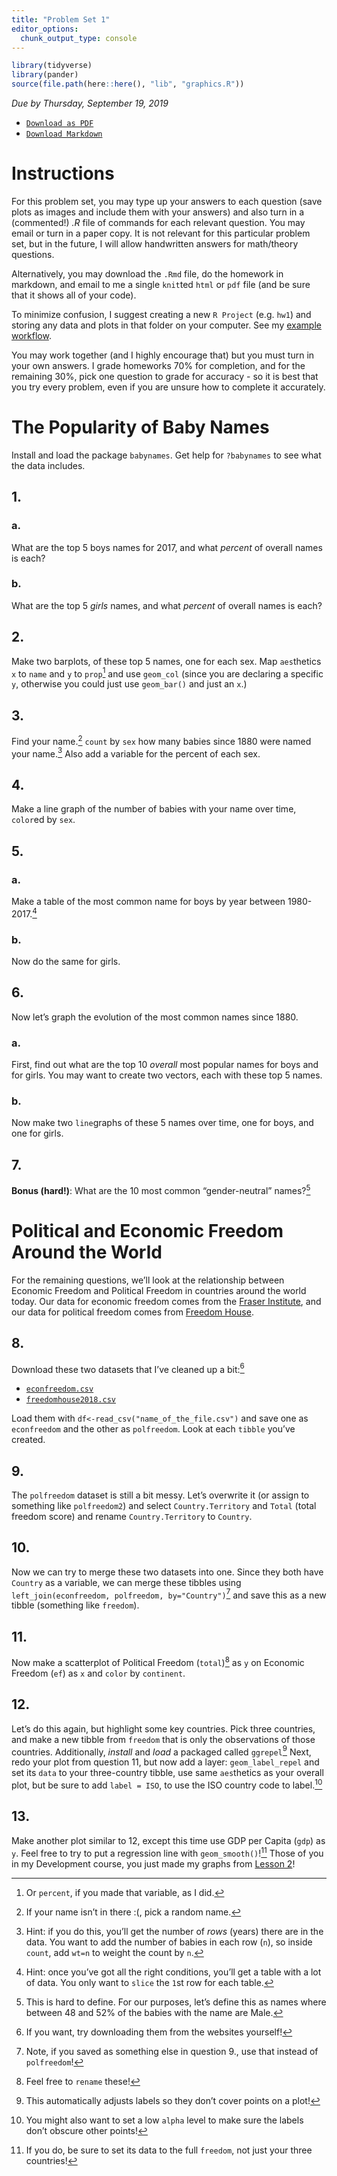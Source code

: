 ```yaml
---
title: "Problem Set 1"
editor_options: 
  chunk_output_type: console
---
```


```r
library(tidyverse)
library(pander)
source(file.path(here::here(), "lib", "graphics.R"))
```

*Due by Thursday, September 19, 2019*

- [<i class="fas fa-file-pdf"></i> `Download as PDF`](/homeworks/01-problem-set-pdf.pdf)
- [<i class="fab fa-markdown"></i> `Download Markdown`](/homeworks/01-problem-set.Rmd)

# Instructions

For this problem set, you may type up your answers to each question (save plots as images and include them with your answers) and also turn in a (commented!) *.R* file of commands for each relevant question. You may email or turn in a paper copy. It is not relevant for this particular problem set, but in the future, I will allow handwritten answers for math/theory questions.

Alternatively, you may download the `.Rmd` file, do the homework in markdown, and email to me a single `knit`ted `html` or `pdf` file (and be sure that it shows all of your code). 

To minimize confusion, I suggest creating a new `R Project` (e.g. `hw1`) and storing any data and plots in that folder on your computer. See my [example workflow](https://github.com/ryansafner/workflow).

You may work together (and I highly encourage that) but you must turn in your own answers. I grade homeworks 70% for completion, and for the remaining 30%, pick one question to grade for accuracy - so it is best that you try every problem, even if you are unsure how to complete it accurately.

# The Popularity of Baby Names

Install and load the package `babynames`. Get help for `?babynames` to see what the data includes.

## 1. 
### a. 
What are the top 5 boys names for 2017, and what *percent* of overall names is each?

### b.
What are the top 5 *girls* names, and what *percent* of overall names is each?

## 2. 
Make two barplots, of these top 5 names, one for each sex. Map `aes`thetics `x` to `name` and `y` to `prop`^[Or `percent`, if you made that variable, as I did.] and use `geom_col` (since you are declaring a specific `y`, otherwise you could just use `geom_bar()` and just an `x`.)

## 3. 
Find your name.^[If your name isn't in there :(, pick a random name.] `count` by `sex` how many babies since 1880 were named your name.^[Hint: if you do this, you'll get the number of *rows* (years) there are in the data. You want to add the number of babies in each row (`n`), so inside `count`, add `wt=n` to weight the count by `n`.] Also add a variable for the percent of each sex. 

## 4.
Make a line graph of the number of babies with your name over time, `color`ed by `sex`.


## 5.
### a.
Make a table of the most common name for boys by year between 1980-2017.^[Hint: once you've got all the right conditions, you'll get a table with a lot of data. You only want to `slice` the `1`st row for each table.]

### b.
Now do the same for girls.

## 6. 
Now let's graph the evolution of the most common names since 1880.

### a.
First, find out what are the top 10 *overall* most popular names for boys and for girls. You may want to create two vectors, each with these top 5 names.

### b.
Now make two `line`graphs of these 5 names over time, one for boys, and one for girls.



## 7.
**Bonus (hard!)**: What are the 10 most common "gender-neutral" names?^[This is hard to define. For our purposes, let's define this as names where between 48 and 52% of the babies with the name are Male.]

# Political and Economic Freedom Around the World

For the remaining questions, we'll look at the relationship between Economic Freedom and Political Freedom in countries around the world today. Our data for economic freedom comes from the [Fraser Institute](https://www.fraserinstitute.org/economic-freedom/dataset?geozone=world&year=2016&page=dataset), and our data for political freedom comes from [Freedom House](https://freedomhouse.org/content/freedom-world-data-and-resources). 

## 8. 
Download these two datasets that I've cleaned up a bit:^[If you want, try downloading them from the websites yourself!]

- [<i class="fas fa-table"></i> `econfreedom.csv`](http://metricsf19.classes.ryansafner.com/data/econfreedom.csv)
- [<i class="fas fa-table"></i> `freedomhouse2018.csv`](http://metricsf19.classes.ryansafner.com/data/freedomhouse2018.csv)

Load them with `df<-read_csv("name_of_the_file.csv")` and save one as `econfreedom` and the other as `polfreedom`. Look at each `tibble` you've created.

## 9. 
The `polfreedom` dataset is still a bit messy. Let's overwrite it (or assign to something like `polfreedom2`) and select `Country.Territory` and `Total` (total freedom score) and rename `Country.Territory` to `Country`. 

## 10.
Now we can try to merge these two datasets into one. Since they both have `Country` as a variable, we can merge these tibbles using `left_join(econfreedom, polfreedom, by="Country")`^[Note, if you saved as something else in question 9., use that instead of `polfreedom`!] and save this as a new tibble (something like `freedom`). 

## 11.
Now make a scatterplot of Political Freedom (`total`)^[Feel free to `rename` these!] as `y` on Economic Freedom (`ef`) as `x` and `color` by `continent`.

## 12.
Let's do this again, but highlight some key countries. Pick three countries, and make a new tibble from `freedom` that is only the observations of those countries. Additionally, *install* and *load* a packaged called `ggrepel`^[This automatically adjusts labels so they don't cover points on a plot!] Next, redo your plot from question 11, but now add a layer: `geom_label_repel` and set its `data` to your three-country tibble, use same `aes`thetics as your overall plot, but be sure to add `label = ISO`, to use the ISO country code to label.^[You might also want to set a low `alpha` level to make sure the labels don't obscure other points!]

## 13.
Make another plot similar to 12, except this time use GDP per Capita (`gdp`) as `y`. Feel free to try to put a regression line with `geom_smooth()`!^[If you do, be sure to set its data to the full `freedom`, not just your three countries!] Those of you in my Development course, you just made my graphs from [Lesson 2](https://devf19.classes.ryansafner.com/slides/02-slides#23)!
